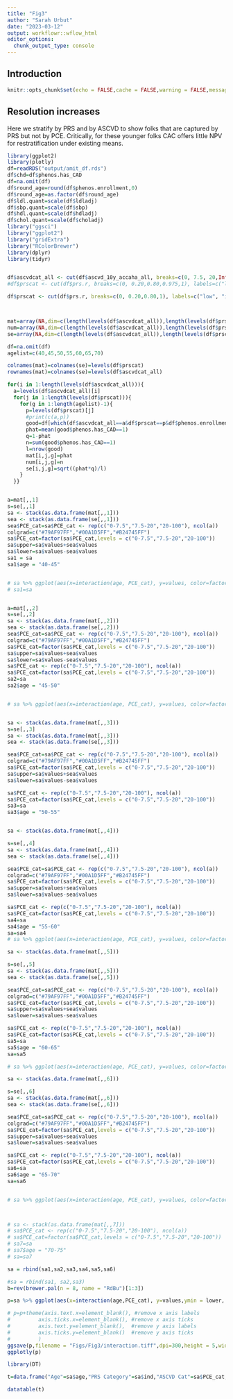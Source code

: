 ```yaml
---
title: "Fig3"
author: "Sarah Urbut"
date: "2023-03-12"
output: workflowr::wflow_html
editor_options:
  chunk_output_type: console
---
```


## Introduction

```r
knitr::opts_chunk$set(echo = FALSE,cache = FALSE,warning = FALSE,message = FALSE,fig.path = "./Figs/",message = FALSE,warning = FALSE)

```

## Resolution increases

Here we stratify by PRS and by ASCVD to show folks that are captured by PRS but not by PCE. Critically, for these younger folks CAC offers little NPV for restratification under existing means.

```r
library(ggplot2)
library(plotly)
df=readRDS("output/amit_df.rds")
df$chd=df$phenos.has_CAD
df=na.omit(df)
df$round_age=round(df$phenos.enrollment,0)
df$round_age=as.factor(df$round_age)
df$ldl.quant=scale(df$ldladj)
df$sbp.quant=scale(df$sbp)
df$hdl.quant=scale(df$hdladj)
df$chol.quant=scale(df$choladj)
library("ggsci")
library("ggplot2")
library("gridExtra")
library("RColorBrewer")
library(dplyr)
library(tidyr)


df$ascvdcat_all <- cut(df$ascvd_10y_accaha_all, breaks=c(0, 7.5, 20,Inf), labels=c("low", "intermediate","high"))
#df$prscat <- cut(df$prs.r, breaks=c(0, 0.20,0.80,0.975,1), labels=c("low", "intermediate","int-high","high"))

df$prscat <- cut(df$prs.r, breaks=c(0, 0.20,0.80,1), labels=c("low", "intermediate","high"))



mat=array(NA,dim=c(length(levels(df$ascvdcat_all)),length(levels(df$prscat)),6))
num=array(NA,dim=c(length(levels(df$ascvdcat_all)),length(levels(df$prscat)),6))
se=array(NA,dim=c(length(levels(df$ascvdcat_all)),length(levels(df$prscat)),6))

df=na.omit(df)
agelist=c(40,45,50,55,60,65,70)

colnames(mat)=colnames(se)=levels(df$prscat)
rownames(mat)=colnames(se)=levels(df$ascvdcat_all)

for(i in 1:length(levels(df$ascvdcat_all))){
  a=levels(df$ascvdcat_all)[i]
  for(j in 1:length(levels(df$prscat))){
    for(g in 1:length(agelist)-1){
      p=levels(df$prscat)[j]
      #print(c(a,p))
      good=df[which(df$ascvdcat_all==a&df$prscat==p&df$phenos.enrollment<=agelist[g+1]&df$phenos.enrollment>=agelist[g]),]
      phat=mean(good$phenos.has_CAD==1)
      q=1-phat
      n=sum(good$phenos.has_CAD==1)
      l=nrow(good)
      mat[i,j,g]=phat
      num[i,j,g]=n
      se[i,j,g]=sqrt((phat*q)/l)
    }
  }}


a=mat[,,1]
s=se[,,1]
sa <- stack(as.data.frame(mat[,,1]))
sea <- stack(as.data.frame(se[,,1]))
sea$PCE_cat=sa$PCE_cat <- rep(c("0-7.5","7.5-20","20-100"), ncol(a))
colgrad=c("#79AF97FF","#00A1D5FF","#B24745FF")
sa$PCE_cat=factor(sa$PCE_cat,levels = c("0-7.5","7.5-20","20-100"))
sa$upper=sa$values+sea$values
sa$lower=sa$values-sea$values
sa1 = sa
sa1$age = "40-45"


# sa %>% ggplot(aes(x=interaction(age, PCE_cat), y=values, color=factor(ind), size=values)) + geom_point(size=3)+labs(x = "ASCVD-Risk: PCE ",title="Abs Risk by PRS-PCE Category",y="Absolute Risk",colour="PRS_cat")+theme_classic()+scale_color_manual(values = c(r[c(3,5,4)]))+theme(axis.text.x = element_text(angle = 90, vjust = 0.5, hjust=1))
# sa1=sa


a=mat[,,2]
s=se[,,2]
sa <- stack(as.data.frame(mat[,,2]))
sea <- stack(as.data.frame(se[,,2]))
sea$PCE_cat=sa$PCE_cat <- rep(c("0-7.5","7.5-20","20-100"), ncol(a))
colgrad=c("#79AF97FF","#00A1D5FF","#B24745FF")
sa$PCE_cat=factor(sa$PCE_cat,levels = c("0-7.5","7.5-20","20-100"))
sa$upper=sa$values+sea$values
sa$lower=sa$values-sea$values
sa$PCE_cat <- rep(c("0-7.5","7.5-20","20-100"), ncol(a))
sa$PCE_cat=factor(sa$PCE_cat,levels = c("0-7.5","7.5-20","20-100"))
sa2=sa
sa2$age = "45-50"


# sa %>% ggplot(aes(x=interaction(age, PCE_cat), y=values, color=factor(ind), shape=factor(age))) + geom_point(size=3)+labs(x = "ASCVD-Risk: PCE ",title="Abs Risk by PRS-PCE Category",y="Absolute Risk",colour="PRS_cat")+theme_classic()+theme(axis.text.x = element_text(angle = 90, vjust = 0.5, hjust=1))+scale_color_manual(values = colgrad)


sa <- stack(as.data.frame(mat[,,3]))
s=se[,,3]
sa <- stack(as.data.frame(mat[,,3]))
sea <- stack(as.data.frame(se[,,3]))

sea$PCE_cat=sa$PCE_cat <- rep(c("0-7.5","7.5-20","20-100"), ncol(a))
colgrad=c("#79AF97FF","#00A1D5FF","#B24745FF")
sa$PCE_cat=factor(sa$PCE_cat,levels = c("0-7.5","7.5-20","20-100"))
sa$upper=sa$values+sea$values
sa$lower=sa$values-sea$values

sa$PCE_cat <- rep(c("0-7.5","7.5-20","20-100"), ncol(a))
sa$PCE_cat=factor(sa$PCE_cat,levels = c("0-7.5","7.5-20","20-100"))
sa3=sa
sa3$age = "50-55"


sa <- stack(as.data.frame(mat[,,4]))

s=se[,,4]
sa <- stack(as.data.frame(mat[,,4]))
sea <- stack(as.data.frame(se[,,4]))

sea$PCE_cat=sa$PCE_cat <- rep(c("0-7.5","7.5-20","20-100"), ncol(a))
colgrad=c("#79AF97FF","#00A1D5FF","#B24745FF")
sa$PCE_cat=factor(sa$PCE_cat,levels = c("0-7.5","7.5-20","20-100"))
sa$upper=sa$values+sea$values
sa$lower=sa$values-sea$values

sa$PCE_cat <- rep(c("0-7.5","7.5-20","20-100"), ncol(a))
sa$PCE_cat=factor(sa$PCE_cat,levels = c("0-7.5","7.5-20","20-100"))
sa4=sa
sa4$age = "55-60"
sa=sa4
# sa %>% ggplot(aes(x=interaction(age, PCE_cat), y=values, color=factor(ind), shape=factor(age))) + geom_point(size=3)+labs(x = "ASCVD-Risk: PCE ",title="Abs Risk by PRS-PCE Category",y="Absolute Risk",colour="PRS_cat")+theme_classic()+theme(axis.text.x = element_text(angle = 90, vjust = 0.5, hjust=1))+scale_color_manual(values = colgrad)

sa <- stack(as.data.frame(mat[,,5]))

s=se[,,5]
sa <- stack(as.data.frame(mat[,,5]))
sea <- stack(as.data.frame(se[,,5]))

sea$PCE_cat=sa$PCE_cat <- rep(c("0-7.5","7.5-20","20-100"), ncol(a))
colgrad=c("#79AF97FF","#00A1D5FF","#B24745FF")
sa$PCE_cat=factor(sa$PCE_cat,levels = c("0-7.5","7.5-20","20-100"))
sa$upper=sa$values+sea$values
sa$lower=sa$values-sea$values

sa$PCE_cat <- rep(c("0-7.5","7.5-20","20-100"), ncol(a))
sa$PCE_cat=factor(sa$PCE_cat,levels = c("0-7.5","7.5-20","20-100"))
sa5=sa
sa5$age = "60-65"
sa=sa5

# sa %>% ggplot(aes(x=interaction(age, PCE_cat), y=values, color=factor(ind), shape=factor(age))) + geom_point(size=3)+labs(x = "ASCVD-Risk: PCE ",title="Abs Risk by PRS-PCE Category",y="Absolute Risk",colour="PRS_cat")+theme_classic()+theme(axis.text.x = element_text(angle = 90, vjust = 0.5, hjust=1))+scale_color_manual(values = colgrad)

sa <- stack(as.data.frame(mat[,,6]))

s=se[,,6]
sa <- stack(as.data.frame(mat[,,6]))
sea <- stack(as.data.frame(se[,,6]))

sea$PCE_cat=sa$PCE_cat <- rep(c("0-7.5","7.5-20","20-100"), ncol(a))
colgrad=c("#79AF97FF","#00A1D5FF","#B24745FF")
sa$PCE_cat=factor(sa$PCE_cat,levels = c("0-7.5","7.5-20","20-100"))
sa$upper=sa$values+sea$values
sa$lower=sa$values-sea$values

sa$PCE_cat <- rep(c("0-7.5","7.5-20","20-100"), ncol(a))
sa$PCE_cat=factor(sa$PCE_cat,levels = c("0-7.5","7.5-20","20-100"))
sa6=sa
sa6$age = "65-70"
sa=sa6


# sa %>% ggplot(aes(x=interaction(age, PCE_cat), y=values, color=factor(ind), shape=factor(age))) + geom_point(size=3)+labs(x = "ASCVD-Risk: PCE ",title="Abs Risk by PRS-PCE Category",y="Absolute Risk",colour="PRS_cat")+ theme_classic()+theme(axis.text.x = element_text(angle = 90, vjust = 0.5, hjust=1))+scale_color_manual(values = colgrad)



# sa <- stack(as.data.frame(mat[,,7]))
# sa$PCE_cat <- rep(c("0-7.5","7.5-20","20-100"), ncol(a))
# sa$PCE_cat=factor(sa$PCE_cat,levels = c("0-7.5","7.5-20","20-100"))
# sa7=sa
# sa7$age = "70-75"
# sa=sa7
```

```r
sa = rbind(sa1,sa2,sa3,sa4,sa5,sa6)

#sa = rbind(sa1, sa2,sa3)  
b=rev(brewer.pal(n = 8, name = "RdBu")[1:3])

p=sa %>% ggplot(aes(x=interaction(age,PCE_cat), y=values,ymin = lower, ymax =upper,color=ind)) + geom_point(size=3)+labs(x = "Age and ASCVD-Risk",title="Absolute Risk by PRS-PCE Category",y="Absolute Risk",colour="PRS Category")+scale_color_manual(values = colgrad)+theme_classic(base_size = 20)+geom_errorbar(width = 0.2)+scale_x_discrete("Age at Risk Estimation",labels = rep(c("45-50","50-55","55-60","60-65","65-70"),3))+theme(axis.text.x = element_text(angle = 90, vjust = 0.5, hjust=1))

# p=p+theme(axis.text.x=element_blank(), #remove x axis labels
#         axis.ticks.x=element_blank(), #remove x axis ticks
#         axis.text.y=element_blank(),  #remove y axis labels
#         axis.ticks.y=element_blank()  #remove y axis ticks
#         )
ggsave(p,filename = "Figs/Fig3/interaction.tiff",dpi=300,height = 5,width=8)
ggplotly(p)
```

```r
library(DT)

t=data.frame("Age"=sa$age,"PRS Category"=sa$ind,"ASCVD Cat"=sa$PCE_cat,"Value"=round(sa$values,2),"lower"=round(sa$lower,2),"upper"=round(sa$upper,2))

datatable(t)
```


